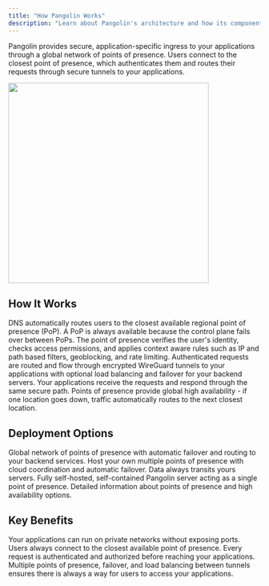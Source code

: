 ```yaml
---
title: "How Pangolin Works"
description: "Learn about Pangolin's architecture and how its components work together to provide secure application access"
---
```


Pangolin provides secure, application-specific ingress to your applications through a global network of points of presence. Users connect to the closest point of presence, which authenticates them and routes their requests through secure tunnels to your applications.

<Frame>
  <img src="/images/diagram.svg" width="400" centered/>
</Frame>

## How It Works

<Steps>
<Step title="User enters through point of presence">
  DNS automatically routes users to the closest available regional point of presence (PoP). A PoP is always available because the control plane fails over between PoPs.
</Step>

<Step title="Authentication and authorization">
  The point of presence verifies the user's identity, checks access permissions, and applies context aware rules such as IP and path based filters, geoblocking, and rate limiting.
</Step>

<Step title="Secure tunnel routing">
  Authenticated requests are routed and flow through encrypted WireGuard tunnels to your applications with optional load balancing and failover for your backend servers.
</Step>

<Step title="Application delivery">
  Your applications receive the requests and respond through the same secure path.
</Step>
</Steps>

<Info>
Points of presence provide global high availability - if one location goes down, traffic automatically routes to the next closest location.
</Info>

## Deployment Options

<CardGroup cols={2}>
<Card title="Pangolin Cloud" icon="cloud" href="https://pangolin.fossorial.io/auth/signup">
  Global network of points of presence with automatic failover and routing to your backend services.
</Card>

<Card title="Hybrid" icon="circle-nodes" href="mailto:numbat@fossorial.io">
  Host your own multiple points of presence with cloud coordination and automatic failover. Data always transits yours servers.
</Card>

<Card title="Self-Hosted" icon="server" href="/self-host/quick-install">
  Fully self-hosted, self-contained Pangolin server acting as a single point of presence.
</Card>

<Card title="Learn More" icon="book" href="/manage/points-of-presence">
  Detailed information about points of presence and high availability options.
</Card>
</CardGroup>

## Key Benefits

<CardGroup cols={2}>
<Card title="No Public IPs or Ports" icon="network-wired">
  Your applications can run on private networks without exposing ports.
</Card>

<Card title="Ingress Mesh" icon="globe">
  Users always connect to the closest available point of presence.
</Card>

<Card title="Zero-Trust Security" icon="shield">
  Every request is authenticated and authorized before reaching your applications.
</Card>

<Card title="High Availability" icon="check-double">
  Multiple points of presence, failover, and load balancing between tunnels ensures there is always a way for users to access your applications.
</Card>
</CardGroup>
